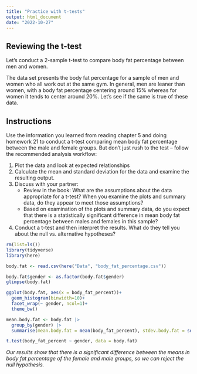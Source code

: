 ```yaml
---
title: "Practice with t-tests"
output: html_document
date: "2022-10-27"
---
```


## Reviewing the t-test

Let's conduct a 2-sample t-test to compare body fat percentage between men and women.

The data set presents the body fat percentage for a sample of men and women who all work out at the same gym. In general, men are leaner than women, with a body fat percentage centering around 15% whereas for women it tends to center around 20%. Let’s see if the same is true of these data.

## Instructions

Use the information you learned from reading chapter 5 and doing homework 21 to conduct a t-test comparing mean body fat percentage between the male and female groups. But don’t just rush to the test – follow the recommended analysis workflow:

1.  Plot the data and look at expected relationships
2.  Calculate the mean and standard deviation for the data and examine the resulting output.
3.  Discuss with your partner:
    -   Review in the book: What are the assumptions about the data appropriate for a t-test? When you examine the plots and summary data, do they appear to meet those assumptions?
    -   Based on examination of the plots and summary data, do you expect that there is a statistically significant difference in mean body fat percentage between males and females in this sample?
4.  Conduct a t-test and then interpret the results. What do they tell you about the null vs. alternative hypotheses?

```r
rm(list=ls())
library(tidyverse)
library(here)
```

```r
body.fat <- read.csv(here("Data", "body_fat_percentage.csv"))
```

```r
body.fat$gender <- as.factor(body.fat$gender)
glimpse(body.fat)
```

```r
ggplot(body.fat, aes(x = body_fat_percent))+
  geom_histogram(binwidth=10)+
  facet_wrap(~ gender, ncol=1)+
  theme_bw()
```

```r
mean.body.fat <- body.fat |>
  group_by(gender) |>
  summarise(mean.body.fat = mean(body_fat_percent), stdev.body.fat = sd(body_fat_percent))
```

```r
t.test(body_fat_percent ~ gender, data = body.fat)
```

*Our results show that there is a significant difference between the means in body fat percentage of the female and male groups, so we can reject the null hypothesis.*
